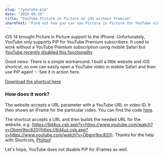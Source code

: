```yaml
---
slug: "/youtube-pip"
date: "2020-09-19"
title: "YouTube Picture in Picture on iOS without Premium"
shareText: "Find out how you can use Picture in Picture for YouTube videos without paying for YouTube Premium!"
---
```

iOS 14 brought Picture in Picture support to the iPhone. Unfortunately, YouTube only supports PiP for YouTube Premium subscribers. It used to work without a YouTube Premium subscription using mobile Safari but [YouTube recently disabled this functionality](https://www.engadget.com/youtube-web-ios-14-picture-in-picture-video-stops-working-152016341.html).

Good news: There is a simple workaround. I built a little website and iOS shortcut, so one can easily open a YouTube video in mobile Safari and then use PiP again! ✨ See it in action here.
<br />

<YouTube youTubeId="qmQMiiSXwJc" />

[Download the shortcut here](https://www.icloud.com/shortcuts/22f764e4c102496695cf847a72ed042a)

### How does it work?

The website accepts a URL parameter with a YouTube URL or video ID. It then shows an iFrame for the particular video. You can find the code [here](https://codesandbox.io/s/safari-youtube-pip-6d4uz?file=/src/index.js).

The shortcut accepts a URL and then builds the needed URL for the website, e.g. [https://6d4uz.csb.app?v=https://www.youtube.com/watch?v=Obgnr9pc820](https://6d4uz.csb.app?v=https://www.youtube.com/watch?v=Obgnr9pc820). Thanks for the help with Shortcuts, [Philipp](http://knuspermagier.de/)!

Let's hope, YouTube does not disable PiP for iFrames as well.